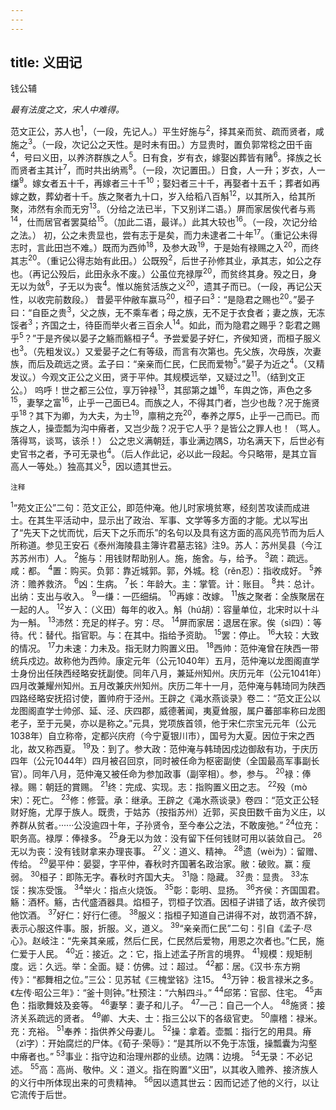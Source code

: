 ```yaml
---
---
---
```

title: 义田记
---



钱公辅

*最有法度之文，宋人中难得。*

范文正公，苏人也<sup>1</sup>，（一段，先记人。）平生好施与<sup>2</sup>，择其亲而贫、疏而贤者，咸施之<sup>3</sup>。（一段，次记公之天性。是时未有田。）方显贵时，置负郭常稔之田千亩<sup>4</sup>，号曰义田，以养济群族之人<sup>5</sup>。日有食，岁有衣，嫁娶凶葬皆有赌<sup>6</sup>。择族之长而贤者主其计<sup>7</sup>，而时共出纳焉<sup>8</sup>。（一段，次记置田。）日食，人一升；岁衣，人一缣<sup>9</sup>。嫁女者五十千，再嫁者三十千<sup>10</sup>；娶妇者三十千，再娶者十五千；葬者如再嫁之数，葬幼者十千。族之聚者九十口，岁入给稻八百斛<sup>12</sup>，以其所入，给其所聚，沛然有余而无穷<sup>13</sup>。（分给之法已半，下又别详二语。）屏而家居俟代者与焉<sup>14</sup>，仕而居官者罢莫给<sup>15</sup>。（加此二语，最详。）此其大较也<sup>16</sup>。（一段，次记分给之法。）
初，公之未贵显也，尝有志于是矣，而力未逮者二十年<sup>17</sup>。（重记公未得志时，言此田岂不难。）既而为西帅<sup>18</sup>，及参大政<sup>19</sup>，于是始有禄赐之入<sup>20</sup>，而终其志<sup>20</sup>。（重记公得志始有此田。）公既殁<sup>2</sup>，后世子孙修其业，承其志，如公之存也。（再记公殁后，此田永永不废。）公虽位充禄厚<sup>20</sup>，而贫终其身。殁之日，身无以为敛<sup>6</sup>，子无以为丧<sup>4</sup>。惟以施贫活族之义<sup>20</sup>，遗其子而已。（一段，再记公天性，以收完前数段。）
昔晏平仲敝车赢马<sup>20</sup>，桓子曰<sup>3</sup>：“是隐君之赐也<sup>20</sup>。”晏子曰：“自臣之贵<sup>3</sup>，父之族，无不乘车者；母之族，无不足于衣食者；妻之族，无冻馁者<sup>3</sup>；齐国之士，待臣而举火者三百余人<sup>14</sup>。如此，而为隐君之赐乎？彰君之赐乎<sup>5</sup>？”于是齐侯以晏子之觞而觞桓子<sup>4</sup>。予尝爱晏子好仁，齐侯知贤，而桓子服义也<sup>3</sup>。（先粗发议。）又爱晏子之仁有等级，而言有次第也。先父族，次母族，次妻族，而后及疏远之贤。孟子曰：“亲亲而仁民，仁民而爱物<sup>5</sup>。”晏子为近之<sup>4</sup>。（又精发议。）今观文正公之义田，贤于平仲。其规模远举，又疑过之<sup>11</sup>。（结到文正公。）
呜呼！世之都三公位，享万钟禄<sup>13</sup>，其邸第之雄<sup>16</sup>，车舆之饰，声色之多<sup>15</sup>，妻孥之富<sup>16</sup>，止乎一己面已4。而族之人，不得其门者，岂少也哉？况于施贤乎<sup>18</sup>？其下为卿，为大夫，为士<sup>19</sup>，廪稍之充<sup>20</sup>，奉养之厚5，止乎一己而已。而族之人，操壶瓢为沟中瘠者，又岂少哉？况于它人乎？是皆公之罪人也！（骂人。落得骂，谈骂，该杀！）
公之忠义满朝廷，事业满边隅S，功名满天下，后世必有史官书之者，予可无录也<sup>4</sup>。（后人作此记，必以此一段起。今只略带，是其立盲高人一等处。）独高其义<sup>5</sup>，因以遗其世云。

<sup>注释</sup>

<sup>1</sup>“苑文正公”二句：范文正公，即范仲淹。他儿时家境贫寒，经刻苦攻读而成进士。在其生平活动中，显示出了政治、军事、文学等多方面的才能。尤以写出了“先天下之忧而忧，后天下之乐而乐”的名句以及具有这方面的高风亮节而为后人所称道。参见王安石《泰州海陵县主簿许君墓志铭》注9。苏人：苏州吴县（今江苏苏州市）人。
<sup>2</sup>施与：用钱财帮助别人。施，施舍。与，给予。
<sup>3</sup>疏：疏远。咸：都。
<sup>4</sup>置：购买。负郭：靠近城郭。郭，外城。稔（rěn忍）：指收成好。
<sup>5</sup>养济：赡养救济。
<sup>6</sup>凶：生病。
<sup>7</sup>长：年龄大。主：掌管。计：账目。
<sup>8</sup>共：总计。出纳：支出与收入。
<sup>9</sup>一缣：一匹细绢。
<sup>10</sup>再嫁：改嫁。
<sup>11</sup>族之聚者：全族聚居在一起的人。
<sup>12</sup>岁入：（义田）每年的收入。斛（hú胡）：容量单位，北宋时以十斗为一斛。
<sup>13</sup>沛然：充足的样子。穷：尽。
<sup>14</sup>屏而家居：退居在家。俟（sì四）：等待。代：替代。指官职。与：在其中。指给予资助。
<sup>15</sup>罢：停止。
<sup>16</sup>大较：大致的情况。
<sup>17</sup>力未速：力未及。指无财力购置义田。
<sup>18</sup>西帅：范仲淹曾在陕西一带统兵戍边。故称他为西帅。康定元年（公元1040年）五月，范仲淹以龙图阁直学士身份出任陕西经略安抚副使。同年八月，兼延州知州。庆历元年（公元1041年）四月改兼耀州知州。五月改兼庆州知州。庆历二年十一月，范仲淹与韩琦同为陕西四路经略安抚招讨使，置帅府于泾州。王辟之《渑水燕谈录》卷二：“范文正公以龙图阁直学士帅邠、延、泾、庆四郡，威德著闻，夷夏耸服，属户蕃部率称曰龙图老子，至于元昊，亦以是称之。”元具，党项族首领，他于宋仁宗宝元元年（公元1038年）自立称帝，定都兴庆府（今宁夏银川市），国号为大夏。因位于宋之西北，故又称西夏。
<sup>19</sup>及：到了。参大政：范仲淹与韩琦因戍边御敌有功，于庆历四年（公元1044年）四月被召回京，同时被任命为枢密副使（全国最高军事副长官）。同年八月，范仲淹又被任命为参加政事（副宰相）。参，参与。
<sup>20</sup>禄：俸禄。赐：朝廷的賞赐。
<sup>21</sup>终：完成、实现。志：指购置义田之志。
<sup>22</sup>殁（mò宋）：死亡。
<sup>23</sup>修：修营。承：继承。王辟之《渑水燕谈录》卷四：“范文正公轻财好施，尤厚于族人。既贵，于姑苏（按指苏州）近郭，买良田数千亩为义庄，以养群从贫者。······公没逾四十年，子孙贤令，至今奉公之法，不敢废弛。”
<sup>24</sup>位充：职务高。禄厚：俸禄多。
<sup>25</sup>身无以为敛：没有留下任何钱财可用以装敛自己。
<sup>26</sup>无以为丧：没有钱财拿来办理丧事。
<sup>27</sup>义：道义、精神。
<sup>28</sup>遗（wèi为）：留赠、传给。
<sup>29</sup>晏平仲：晏婴，字平仲，春秋时齐国著名政治家。敝：破败。赢：瘦弱。
<sup>30</sup>桓子：即陈无字。春秋时齐国大夫。
<sup>31</sup>隐：隐藏。
<sup>32</sup>贵：显贵。
<sup>33</sup>冻馁：挨冻受饿。
<sup>34</sup>举火：指点火烧饭。
<sup>35</sup>彰：彰明、显扬。
<sup>36</sup>齐侯：齐国国君。觞：酒杯。觞，古代盛酒器具。焰桓子，罚桓子饮酒。因桓子讲错了话，故齐侯罚他饮酒。
<sup>37</sup>好仁：好行仁德。
<sup>38</sup>服义：指桓子知道自己讲得不对，故罚酒不辞，表示心服这件事。服，折服。义，道义。
<sup>39</sup>“亲亲而仁民”二句：引自《孟子·尽心》。赵岐注：“先亲其亲戚，然后仁民，仁民然后爱物，用恩之次者也。”仁民，施仁爱于人民。
<sup>40</sup>近：接近。之：它，指上述孟子所言的境界。
<sup>41</sup>规模：规矩制度。远：久远。举：全面。疑：仿佛。过：超过。
<sup>42</sup>都：居。《汉书·东方朔传》：“都舞相之位。”三公：见苏轼《三槐堂铭》注15。
<sup>43</sup>万钟：极言禄米之多。《左传·昭公三年》：“釜十则钟。”杜预注：“六斛四斗。”
<sup>44</sup>邱笫：官邸、住宅。
<sup>45</sup>声色：指歌舞妓及妾等。
<sup>46</sup>妻孥：妻子和儿子。
<sup>47</sup>一己：自己一个人。
<sup>48</sup>施贤：接济关系疏远的贤者。
<sup>49</sup>卿、大夫、士：指三公以下的各级官吏。
<sup>50</sup>廪稽：禄米。充：充裕。
<sup>51</sup>奉养：指供养父母妻儿。
<sup>52</sup>操：拿着。壶瓢：指行乞的用具。瘠（zì字）：开始腐烂的尸体。《荀子·荣辱》：“是其所以不免于冻饿，操瓢囊为沟壑中瘠者也。”
<sup>53</sup>事业：指守边和治理州郡的业绩。边隅：边境。
<sup>54</sup>无录：不必记述。
<sup>55</sup>高：高尚、敬仲。义：道义。指在购置“义田”，以其收入赡养、接济族人的义行中所体现出来的可贵精神。
<sup>56</sup>因以遗其世云：因而记述了他的义行，以让它流传于后世。